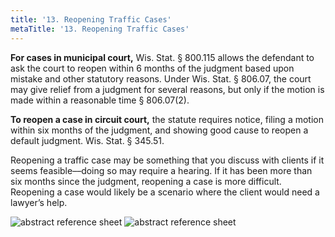 ```yaml
---
title: '13.	Reopening Traffic Cases'
metaTitle: '13. Reopening Traffic Cases'
---
```


**For cases in municipal court,** Wis. Stat. § 800.115 allows the defendant to ask the court to reopen within 6 months of the judgment based upon mistake and other statutory reasons. Under Wis. Stat. § 806.07, the court may give relief from a judgment for several reasons, but only if the motion is made within a reasonable time § 806.07(2).

**To reopen a case in circuit court,** the statute requires notice, filing a motion within six months of the judgment, and showing good cause to reopen a default judgment. Wis. Stat. § 345.51.

Reopening a traffic case may be something that you discuss with clients if it seems feasible––doing so may require a hearing. If it has been more than six months since the judgment, reopening a case is more difficult. Reopening a case would likely be a scenario where the client would need a lawyer’s help. 

![abstract reference sheet](/components/abstract_reference_sheetpg1.png "Abstract Reference Sheet")
![abstract reference sheet](/components/abstract_reference_sheetpg2.png "Abstract Refrence Sheet")
